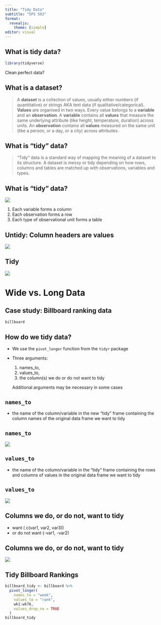 ```yaml
---
title: "Tidy Data"
subtitle: "SPS 502"
format: 
  revealjs:
    theme: [simple]
editor: visual
---
```


## What is tidy data?

```r
library(tidyverse)
```

Clean perfect data?

## What is a dataset?

> A **dataset** is a collection of values, usually either numbers (if quantitative) or strings AKA text data (if qualitative/categorical). **Values** are organised in two ways. Every value belongs to a **variable** and an **observation**. A **variable** contains all **values** that measure the same underlying attribute (like height, temperature, duration) across units. An **observation** contains all **values** measured on the same unit (like a person, or a day, or a city) across attributes.

## What is "tidy" data?

> "Tidy" data is a standard way of mapping the meaning of a dataset to its structure. A dataset is messy or tidy depending on how rows, columns and tables are matched up with observations, variables and types.

## What is "tidy" data?

![](images/paste-800FF3DD.png)

::: notes
1.  Each variable forms a column
2.  Each observation forms a row
3.  Each type of observational unit forms a table
:::

## Untidy: Column headers are values

![](images/paste-0EEA48F1.png)

## Tidy

![](images/paste-2FE0D8EA.png)

# Wide vs. Long Data

## Case study: Billboard ranking data

```r
billboard
```

## How do we tidy data?

-   We use the `pivot_longer` function from the `tidyr` package

-   Three arguments:

    1.  names_to,
    2.  values_to,
    3.  the column(s) we do or do not want to tidy

    ::: aside
    Additional arguments may be necessary in some cases
    :::

## `names_to`

-   the name of the column/variable in the new "tidy" frame containing the column names of the original data frame we want to tidy

## `names_to`

![](images/paste-C5DAFDAA.png)

## `values_to`

-   the name of the column/variable in the "tidy" frame containing the rows and columns of values in the original data frame we want to tidy

## `values_to`

![](images/paste-ABFEE569.png)

## Columns we do, or do not, want to tidy

-   want ( c(var1, var2, var3))
-   or do not want (-var1, -var2)

## Columns we do, or do not, want to tidy

![](images/paste-A521F77F.png)

## Tidy Billboard Rankings

```r
billboard_tidy <- billboard %>% 
  pivot_longer(
    names_to = "week", 
    values_to = "rank", 
    wk1:wk76,
    values_drop_na = TRUE
  )
billboard_tidy
```
